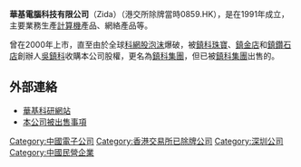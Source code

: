 '''華基電腦科技有限公司'''（Zida）（港交所除牌當時0859.HK），是在1991年成立，主要業務生產[[計算機|計算機]]產品、網絡產品等。

曾在2000年上市，直至由於全球[[科網股泡沫|科網股泡沫]]爆破，被[[鎮科珠寶|鎮科珠寶]]、[[鎮金店|鎮金店]]和[[鎮鑽石店|鎮鑽石店]]創辦人[[吳鎮科|吳鎮科]]收購本公司股權，更名為[[鎮科集團|鎮科集團]]，但已被[[鎮科集團|鎮科集團]]出售的。


==外部連絡==
*[http://www.zida.com/ 華基科研網站]
*[http://www.henrygroup.hk/attachment/2009051811213917_tc.pdf 本公司被出售事項]{{Dead link|date=2020年6月 |bot=InternetArchiveBot |fix-attempted=yes }}

[[Category:中國電子公司|Category:中國電子公司]]
[[Category:香港交易所已除牌公司|Category:香港交易所已除牌公司]]
[[Category:深圳公司|Category:深圳公司]]
[[Category:中國民營企業|Category:中國民營企業]]